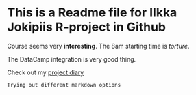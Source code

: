 # This is a Readme file for Ilkka Jokipiis R-project in Github

Course seems very **interesting**. The 8am starting time is *torture*.

The DataCamp integration is very good thing.

Check out my [project diary](https://jokiilk.github.io/IODS-project/)


```
Trying out different markdown options
```

